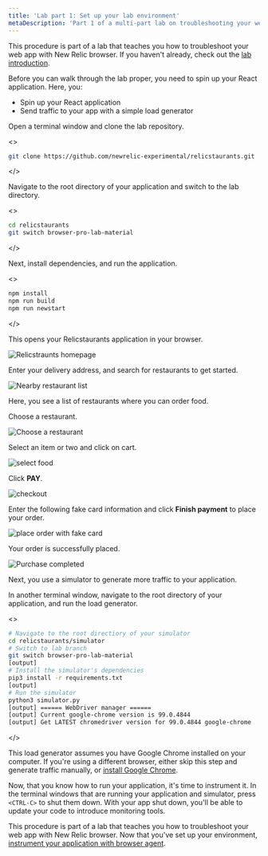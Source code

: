 ```yaml
---
title: 'Lab part 1: Set up your lab environment'
metaDescription: 'Part 1 of a multi-part lab on troubleshooting your website: Spin up your test app and simulator'
---
```









<Callout variant="course" title="lab">

This procedure is part of a lab that teaches you how to troubleshoot your web app with New Relic browser. If you haven't already, check out the [lab introduction](/docs/browser/new-relic-browser/lab/over-view/).

</Callout>

Before you can walk through the lab proper, you need to spin up your React application. Here, you:

- Spin up your React application
- Send traffic to your app with a simple load generator

<Steps>

<Step>

Open a terminal window and clone the lab repository.

<>

```bash
git clone https://github.com/newrelic-experimental/relicstaurants.git
```

</>

</Step>

<Step>

Navigate to the root directory of your application and switch to the lab directory.

</Step>

<>

```bash
cd relicstaurants
git switch browser-pro-lab-material
```

</>

<Step>


Next, install dependencies, and run the application.

<>

```bash
npm install
npm run build
npm run newstart
```

</>

This opens your Relicstaurants application in your browser.

<img
  title="Relicstraunts homepage"
  alt="Relicstraunts homepage"
  src={homepage}
/>

Enter your delivery address, and search for restaurants to get started.

<img
  title="Nearby restaurant list"
  alt="Nearby restaurant list"
  src={restaurantList}
/>

Here, you see a list of restaurants where you can order food.

</Step>

<Step>

Choose a restaurant.

<img
  title="Choose a restaurant"
  alt="Choose a restaurant"
  src={chooseRestaurant}
/>

</Step>

<Step>

Select an item or two and click on cart.

<img
  title="select food"
  alt="select food"
  src={selectFood}
/>

</Step>

<Step>

Click **PAY**.

<img
  title="checkout"
  alt="checkout"
  src={checkout}
/>

</Step>

<Step>

Enter the following fake card information and click **Finish payment** to place your order.

<img
  title="place order with fake card"
  alt="place order with fake card"
  src={placeOrder}
/>

Your order is successfully placed.

<img
  title="Purchase completed"
  alt="Purchase completed"
  src={thankYou}
/>

Next, you use a simulator to generate more traffic to your application.

</Step>

<Step>

In another terminal window, navigate to the root directory of your application, and run the load generator.

<>

```bash
# Navigate to the root directiory of your simulator
cd relicstaurants/simulator
# Switch to lab branch
git switch browser-pro-lab-material
[output]
# Install the simulator's dependencies
pip3 install -r requirements.txt
[output]
# Run the simulator
python3 simulator.py
[output] ====== WebDriver manager ======
[output] Current google-chrome version is 99.0.4844
[output] Get LATEST chromedriver version for 99.0.4844 google-chrome
```

</>

<Callout variant='important'>

This load generator assumes you have Google Chrome installed on your computer. If you're using a different browser, either skip this step and generate traffic manually, or [install Google Chrome](https://www.google.com/chrome/downloads/).

</Callout>

</Step>

</Steps>

Now, that you know how to run your application, it's time to instrument it. In the terminal windows that are running your application and simulator, press `<CTRL-C>` to shut them down. With your app shut down, you'll be able to update your code to introduce monitoring tools.

<Callout variant="course" title="lab">

This procedure is part of a lab that teaches you how to troubleshoot your web app with New Relic browser. Now that you've set up your environment, [instrument your application with browser agent](/docs/browser/new-relic-browser/lab/install-browser-agent/).

</Callout>

